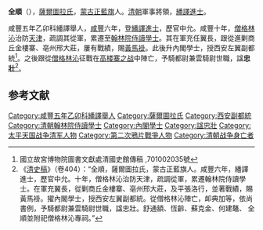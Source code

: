 '''全順'''（{{bd|？||1865年|catIdx=}}），[[薩爾圖拉氏|薩爾圖拉氏]]，[[蒙古|蒙古]][[正藍旗|正藍旗]]人。[[清朝|清朝]]軍事將領，[[繙譯進士|繙譯進士]]。

咸豐五年乙卯科繙譯舉人，[[咸豐|咸豐]]六年，登[[繙譯進士|繙譯進士]]，歷官中允。咸豐十年，[[僧格林沁|僧格林沁]]治防[[天津|天津]]，疏調其從軍，累遷至[[翰林院|翰林院]][[侍讀學士|侍讀學士]]。其在軍充任翼長，跟從進剿商丘金樓寨、亳州邢大莊，屢有戰績，賜[[黃馬褂|黃馬褂]]。此後升內閣學士，授西安左翼副都統<ref>國立故宮博物院圖書文獻處清國史館傳稿 ,701002035號</ref>。之後跟從[[僧格林沁|僧格林沁]]征戰在[[高楼寨之战|高楼寨之战]]中陣亡，予騎都尉兼雲騎尉世職，諡'''忠壯'''<ref>《[[清史稿|清史稿]]》（卷404）：“全順，薩爾圖拉氏，蒙古正藍旗人。咸豐六年，繙譯進士，歷官中允。十年，僧格林沁治防天津，疏調從軍，累遷翰林院侍讀學士。在軍充翼長，從剿商丘金樓寨、亳州邢大莊，及平張洛行，並著戰績，賜黃馬褂。擢內閣學士，授西安左翼副都統。從僧格林沁陣亡，卹典加等，依尚書例，予騎都尉兼雲騎尉世職，諡忠壯。舒通額、恆齡、蘇克金、何建鼇、 全順並附祀僧格林沁專祠。”</ref>。

==参考文献==
{{reflist}}
{{清朝人物小作品}}
{{咸豐六年丙辰科繙譯進士金榜}}
[[Category:咸豐五年乙卯科繙譯舉人|Category:咸豐五年乙卯科繙譯舉人]]
[[Category:薩爾圖拉氏|Category:薩爾圖拉氏]]
[[Category:西安副都統|Category:西安副都統]]
[[Category:清朝翰林院侍讀學士|Category:清朝翰林院侍讀學士]]
[[Category:內閣學士|Category:內閣學士]]
[[Category:諡忠壯|Category:諡忠壯]]
[[Category:太平天国战争清军人物|Category:太平天国战争清军人物]]
[[Category:第二次鴉片戰爭人物|Category:第二次鴉片戰爭人物]]
[[Category:清朝战争身亡者|Category:清朝战争身亡者]]